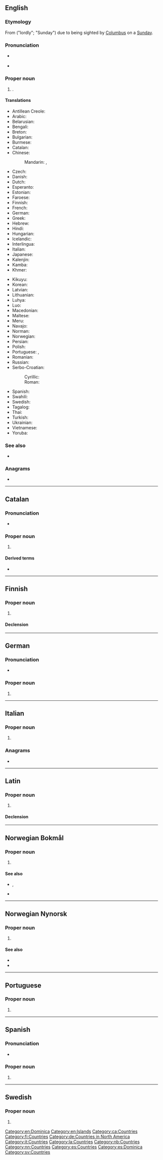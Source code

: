 {{also|dominica|Dominic|Dominique|dominicà|Domínica}}
==English==
{{wikipedia}}

===Etymology===
From {{etyl|la|en}} {{m|la|dominica}} ("lordly"; "Sunday") due to being sighted by [[Columbus]] on a [[Sunday]].

===Pronunciation===
* {{a|UK}} {{IPA|en|/ˌdɒ.mɪ.ˈniː.kə/|/də.ˈmɪ.nɪ.kə/}}
* {{a|US}} {{IPA|en|/ˌdɑ.mɪ.ˈniː.kə/|/də.ˈmɪ.nɪ.kə/}}
{{rfap|en}}

===Proper noun===
{{en-proper noun}}

# {{senseid|en|Q784}}{{place|en|island country|r/Caribbean|official=Commonwealth of Dominica}}.

====Translations====
{{trans-top|id=Q784|Commonwealth of Dominica}}
* Antillean Creole: {{t|gcf|Donminik}}
* Arabic: {{t|ar|دُومِينِيكَا|f|tr=duminikā}}
* Belarusian: {{t|be|Даміні́ка|f|sc=Cyrl}}
* Bengali: {{t|bn|ডোমিনিকা}}
* Breton: {{t|br|Dominica}}
* Bulgarian: {{t|bg|Домини́ка|f}}
* Burmese: {{t|my|ဒိုမီနီကာ}}
* Catalan: {{t+|ca|Dominica}}
* Chinese:
*: Mandarin: {{t+|cmn|多米尼加|tr=Duōmǐníjiā|sc=Hani}}, {{t+|cmn|多米尼克|tr=Duōmǐníkè|sc=Hani}}
* Czech: {{t+|cs|Dominika|f}}
* Danish: {{t|da|Dominica}}
* Dutch: {{t+|nl|Dominica}}
* Esperanto: {{t+|eo|Dominiko}}
* Estonian: {{t+|et|Dominica}}
* Faroese: {{t|fo|Dominika}}
* Finnish: {{t+|fi|Dominica}}
* French: {{t+|fr|Dominique}}
* German: {{t+|de|Dominica|n}}
* Greek: {{t+|el|Ντομίνικα|f}}
* Hebrew: {{t+|he|דומיניקה|f|tr=dominika|sc=Hebr}}
* Hindi: {{t+|hi|डोमिनिका}}
* Hungarian: {{t+|hu|Dominika}}
* Icelandic: {{t+|is|Dóminíka}}
* Interlingua: {{t|ia|Dominica}}
* Italian: {{t+|it|Dominica}}
* Japanese: {{t+|ja|ドミニカ国|tr=Dominikakoku}}
* Kalenjin: {{t|kln|Dominika}}
* Kamba: {{t|kam|Dominika}}
* Khmer: {{t+|km|ដូមីនីក|tr=do mi nik|sc=Khmr}}
{{trans-mid}}
* Kikuyu: {{t|ki|Dominika}}
* Korean: {{t|ko|^도미니카 연방}}
* Latvian: {{t|lv|Dominika|f}}
* Lithuanian: {{t+|lt|Dominika|f}}
* Luhya: {{t|luy|Dominika}}
* Luo: {{t|luo|Dominika}}
* Macedonian: {{t+|mk|Доминика|f}}
* Maltese: {{t|mt|Dominika}}
* Meru: {{t|mer|Dominika}}
* Navajo: {{t|nv|Damóo bikéyah}}
* Norman: {{t|nrf|Dominica}}
* Norwegian: {{t+|no|Dominica}}
* Persian: {{t|fa|دومینیکا|tr=dominikâ}}
* Polish: {{t+|pl|Dominika|f}}
* Portuguese: {{t+|pt|Domínica|f}}, {{t+|pt|Dominica|f}}
* Romanian: {{t+|ro|Dominica|f}}
* Russian: {{t+|ru|Домини́ка|f}}
* Serbo-Croatian:
*: Cyrillic: {{t|sh|Доминика|f}}
*: Roman: {{t+|sh|Dominika|f}}
* Spanish: {{t+|es|Dominica|f}}
* Swahili: {{t+|sw|Dominika}}
* Swedish: {{t+|sv|Dominica}}
* Tagalog: {{t+|tl|Dominika}}
* Thai: {{t|th|ดอมินีกา}}
* Turkish: {{t+|tr|Dominika}}
* Ukrainian: {{t+|uk|Доміні́ка|f|sc=Cyrl}}
* Vietnamese: {{t|vi|Đô-mi-ni-ca}}
* Yoruba: {{t|yo|Dòmíníkà}}
{{trans-bottom}}

===See also===
* {{list:countries of North America/en}}{{topics|en|Countries in North America}}

===Anagrams===
* {{anagrams|en|a=acdiimno|daimonic}}

[[Category:en:Dominica]]
[[Category:en:Islands]]

----

==Catalan==
{{wikipedia|ca}}
===Pronunciation===
* {{ca-IPA}}

===Proper noun===
{{ca-proper noun|f}}

# {{l|en|Dominica}}

====Derived terms====
* {{l|ca|dominiquès}}

[[Category:ca:Countries]]

----

==Finnish==
{{wikipedia|lang=fi}}

===Proper noun===
{{fi-proper noun}}

# {{l|en|Dominica}}

====Declension====
{{fi-decl-kulkija|n=sg|Dominic|a}}

[[Category:fi:Countries]]

----

==German==
{{wikipedia|lang=de}}

===Pronunciation===
* {{IPA|de|/doˈmiːnika/}}

===Proper noun===
{{de-proper noun|n}}

# {{l|en|Dominica}}

[[Category:de:Countries in North America]]

----

==Italian==
{{wikipedia|lang=it}}

===Proper noun===
{{it-proper noun|f}}

# {{l|en|Dominica}}

===Anagrams===
* {{anagrams|it|dinamico}}

[[Category:it:Countries]]

----

==Latin==

===Proper noun===
{{la-proper noun|Dominica<1.loc>}}

# {{lb|la|New Latin}} {{l|en|Dominica}}

====Declension====
{{la-ndecl|Dominica<1.loc>}}

[[Category:la:Countries]]

----

==Norwegian Bokmål==
{{wikipedia|lang=no}}

===Proper noun===
{{head|nb|proper noun}}

# {{l|en|Dominica}}

====See also====
* {{l|nb|dominiker}}, {{l|nb|dominikaner}}
* {{l|nb|dominikisk}}

[[Category:nb:Countries]]

----

==Norwegian Nynorsk==
{{wikipedia|lang=nn}}

===Proper noun===
{{head|nn|proper noun}}

# {{l|en|Dominica}}

====See also====
* {{l|nn|dominikar}}
* {{l|nn|dominikisk}}

[[Category:nn:Countries]]

----

==Portuguese==

===Proper noun===
{{pt-proper noun|f}}

# {{alternative form of|pt|Domínica}}

----

==Spanish==
{{wikipedia|lang=es}}

===Pronunciation===
* {{es-IPA}}

===Proper noun===
{{es-proper noun|f}}

# {{l|en|Dominica}}

[[Category:es:Countries]]
[[Category:es:Dominica]]

----

==Swedish==

===Proper noun===
{{sv-proper noun|n}}

# {{l|en|Dominica}}

[[Category:sv:Countries]]